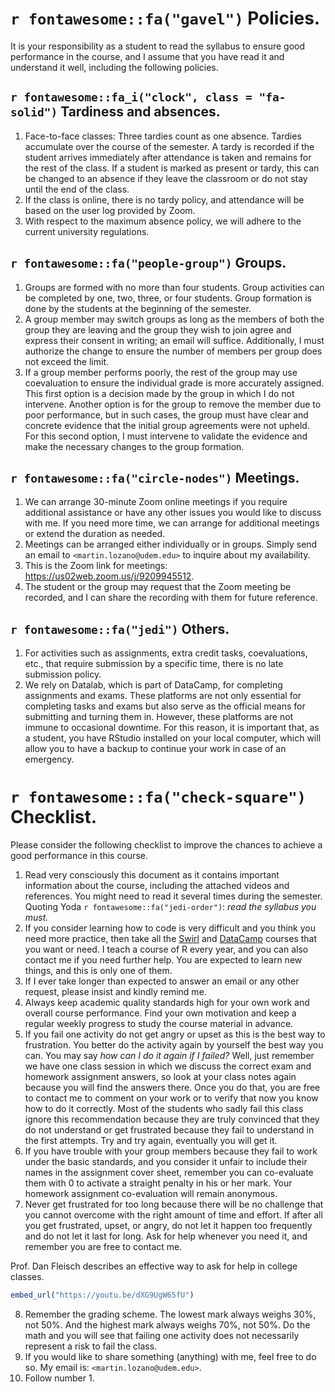 # `r fontawesome::fa("gavel")` Policies. {#sec-policies}

It is your responsibility as a student to read the syllabus to ensure good performance in the course, and I assume that you have read it and understand it well, including the following policies.




## `r fontawesome::fa_i("clock", class = "fa-solid")` Tardiness and absences.

1. Face-to-face classes: Three tardies count as one absence. Tardies accumulate over the course of the semester. A tardy is recorded if the student arrives immediately after attendance is taken and remains for the rest of the class. If a student is marked as present or tardy, this can be changed to an absence if they leave the classroom or do not stay until the end of the class.
1. If the class is online, there is no tardy policy, and attendance will be based on the user log provided by Zoom.
1. With respect to the maximum absence policy, we will adhere to the current university regulations.


## `r fontawesome::fa("people-group")` Groups.

1. Groups are formed with no more than four students. Group activities can be completed by one, two, three, or four students. Group formation is done by the students at the beginning of the semester. 
1. A group member may switch groups as long as the members of both the group they are leaving and the group they wish to join agree and express their consent in writing; an email will suffice. Additionally, I must authorize the change to ensure the number of members per group does not exceed the limit.
1. If a group member performs poorly, the rest of the group may use coevaluation to ensure the individual grade is more accurately assigned. This first option is a decision made by the group in which I do not intervene. Another option is for the group to remove the member due to poor performance, but in such cases, the group must have clear and concrete evidence that the initial group agreements were not upheld. For this second option, I must intervene to validate the evidence and make the necessary changes to the group formation.


## `r fontawesome::fa("circle-nodes")` Meetings.

1. We can arrange 30-minute Zoom online meetings if you require additional assistance or have any other issues you would like to discuss with me. If you need more time, we can arrange for additional meetings or extend the duration as needed.
1. Meetings can be arranged either individually or in groups. Simply send an email to <tt>`<martin.lozano@udem.edu>`</tt> to inquire about my availability. 
1. This is the Zoom link for meetings: [https://us02web.zoom.us/j/9209945512](https://us02web.zoom.us/j/9209945512).
1. The student or the group may request that the Zoom meeting be recorded, and I can share the recording with them for future reference.

## `r fontawesome::fa("jedi")` Others.

1. For activities such as assignments, extra credit tasks, coevaluations, etc., that require submission by a specific time, there is no late submission policy.
1. We rely on Datalab, which is part of DataCamp, for completing assignments and exams. These platforms are not only essential for completing tasks and exams but also serve as the official means for submitting and turning them in. However, these platforms are not immune to occasional downtime. For this reason, it is important that, as a student, you have RStudio installed on your local computer, which will allow you to have a backup to continue your work in case of an emergency.

# `r fontawesome::fa("check-square")` Checklist.

Please consider the following checklist to improve the chances to achieve a good performance in this course.

1.  Read very consciously this document as it contains important information about the course, including the attached videos and references. You might need to read it several times during the semester. Quoting Yoda `r fontawesome::fa("jedi-order")`: *read the syllabus you must.*
2.  If you consider learning how to code is very difficult and you think you need more practice, then take all the [Swirl](https://swirlstats.com/) and [DataCamp](https://www.datacamp.com/) courses that you want or need. I teach a course of R every year, and you can also contact me if you need further help. You are expected to learn new things, and this is only one of them.
3.  If I ever take longer than expected to answer an email or any other request, please insist and kindly remind me.
4.  Always keep academic quality standards high for your own work and overall course performance. Find your own motivation and keep a regular weekly progress to study the course material in advance.
5.  If you fail one activity do not get angry or upset as this is the best way to frustration. You better do the activity again by yourself the best way you can. You may say *how can I do it again if I failed?* Well, just remember we have one class session in which we discuss the correct exam and homework assignment answers, so look at your class notes again because you will find the answers there. Once you do that, you are free to contact me to comment on your work or to verify that now you know how to do it correctly. Most of the students who sadly fail this class ignore this recommendation because they are truly convinced that they do not understand or get frustrated because they fail to understand in the first attempts. Try and try again, eventually you will get it.
6.  If you have trouble with your group members because they fail to work under the basic standards, and you consider it unfair to include their names in the assignment cover sheet, remember you can co-evaluate them with 0 to activate a straight penalty in his or her mark. Your homework assignment co-evaluation will remain anonymous.
7.  Never get frustrated for too long because there will be no challenge that you cannot overcome with the right amount of time and effort. If after all you get frustrated, upset, or angry, do not let it happen too frequently and do not let it last for long. Ask for help whenever you need it, and remember you are free to contact me.

Prof. Dan Fleisch describes an effective way to ask for help in college classes.

```r
embed_url("https://youtu.be/dXG9UgW65fU")
```

8.  Remember the grading scheme. The lowest mark always weighs 30%, not 50%. And the highest mark always weighs 70%, not 50%. Do the math and you will see that failing one activity does not necessarily represent a risk to fail the class.
9.  If you would like to share something (anything) with me, feel free to do so. My email is: <tt>`<martin.lozano@udem.edu>`</tt>.
10. Follow number 1.
